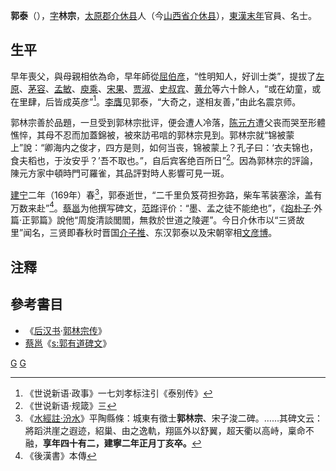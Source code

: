 '''郭泰'''（{{bd|128年||169年|catIdx=G}}），[[表字|字]]'''林宗'''，[[太原郡|太原郡]][[介休县|介休县]]人（今[[山西省|山西省]][[介休县|介休县]]），[[東漢末年|東漢末年]]官員、名士。

==生平==
早年喪父，與母親相依為命，早年師從[[屈伯彦|屈伯彦]]，“性明知人，好训士类”，提拔了[[左原|左原]]、[[茅容|茅容]]、[[孟敏|孟敏]]、[[庾乘|庾乘]]、[[宋果|宋果]]、[[贾淑|贾淑]]、[[史叔宾|史叔宾]]、[[黄允|黄允]]等六十餘人，“或在幼童，或在里肆，后皆成英彦”<ref>《世说新语·政事》一七刘孝标注引《泰别传》</ref>。[[李膺_(東漢)|李膺]]见郭泰，“大奇之，遂相友善，”由此名震京师。

郭林宗善於品題，一旦受到郭林宗批评，便会遭人冷落，[[陈元方|陈元方]]遭父丧而哭至形體憔悴，其母不忍而加蓋錦被，被來訪弔唁的郭林宗見到。郭林宗就“锦被蒙上”說：“卿海内之俊才，四方是则，如何当丧，锦被蒙上？孔子曰：‘衣夫锦也，食夫稻也，于汝安乎？’吾不取也。”，自后宾客绝百所日”<ref>《世说新语·规箴》三</ref>。因為郭林宗的評論，陳元方家中頓時門可羅雀，其品評對時人影響可見一斑。

[[建宁_(年号)|建宁]]二年（169年）春<ref>《[[s:水經注/06|水經註·汾水]]》平陶縣條：城東有徵士'''郭林宗'''、宋子浚二碑。……其碑文云：將蹈洪崖之遐迹，紹巢、由之逸軌，翔區外以舒翼，超天衢以高峙，稟命不融，'''享年四十有二，建寧二年正月丁亥卒。'''</ref>，郭泰逝世，“二千里负笈荷担弥路，柴车苇装塞涂，盖有万数来赴”<ref>《後漢書》本傳</ref>。[[蔡邕|蔡邕]]为他撰写碑文，[[范晔|范晔]]评价：“墨、孟之徒不能绝也”，《[[抱朴子|抱朴子]]·外篇·正郭篇》說他“周旋清談閭閻，無救於世道之陵遲”。今日介休市以“三贤故里”闻名，三贤即春秋时晋国[[介子推|介子推]]、东汉郭泰以及宋朝宰相[[文彦博|文彦博]]。

==注釋==
{{reflist}}

==參考書目==
*《[[后汉书|后汉书]]·[[s:後漢書/卷68#郭太|郭林宗传]]》
*[[蔡邕|蔡邕]]《[[s:郭有道碑文|s:郭有道碑文]]》
{{東漢八顧}}

[[Category:党锢之祸|G]]
[[Category:东汉儒学学者|G]]
